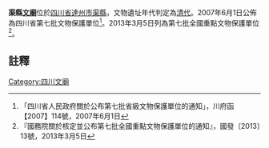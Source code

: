 {{msg:四川省文物保護單位
|名稱 = 渠縣[[文廟|文廟]]
|編號 = 236
|圖片 = 
|級別 = S7
|分類 = 
|時代 = [[清代|清代]]
|地点 = [[四川省|四川省]][[達州市|達州市]][[渠縣|渠縣]]
|坐標 =
|登錄 = 2007年6月1日
}}
{{msg:四川省文物保護單位
|名稱 = 渠縣文廟
|編號 = 1347
|圖片 = 
|級別 = 107
|分類 = 
|時代 = 清
|地点 = [[四川省|四川省]][[達州市|達州市]][[渠縣|渠縣]]
|坐標 =
|登錄 = 2013年3月5日
}}
'''渠縣[[文廟|文廟]]'''位於[[四川省|四川省]][[達州市|達州市]][[渠縣|渠縣]]，文物遺址年代判定為[[清代|清代]]。2007年6月1日公佈為四川省第七批文物保護單位<ref>「四川省人民政府關於公布第七批省級文物保護單位的通知」，川府函【2007】114號，2007年6月1日</ref>。2013年3月5日列為第七批全國重點文物保護單位<ref>『國務院關於核定並公布第七批全國重點文物保護單位的通知』，國發〔2013〕13號，2013年3月5日</ref>。
==註釋==
{{reflist}}
{{文物保護單位小作品}}
{{四川全國重點文物保護單位}}
[[Category:四川文廟|Category:四川文廟]]